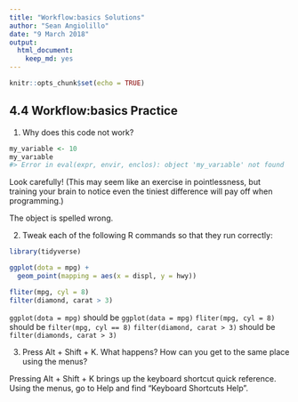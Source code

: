 ```yaml
---
title: "Workflow:basics Solutions"
author: "Sean Angiolillo"
date: "9 March 2018"
output: 
  html_document: 
    keep_md: yes
---
```


```r
knitr::opts_chunk$set(echo = TRUE)
```

## 4.4 Workflow:basics Practice

1. Why does this code not work?

```r
my_variable <- 10
my_varıable
#> Error in eval(expr, envir, enclos): object 'my_varıable' not found
```

Look carefully! (This may seem like an exercise in pointlessness, but training your brain to notice even the tiniest difference will pay off when programming.)

The object is spelled wrong.

2. Tweak each of the following R commands so that they run correctly:

```r
library(tidyverse)

ggplot(dota = mpg) + 
  geom_point(mapping = aes(x = displ, y = hwy))

fliter(mpg, cyl = 8)
filter(diamond, carat > 3)
```

`ggplot(dota = mpg)` should be `ggplot(data = mpg)`
`fliter(mpg, cyl = 8)` should be `filter(mpg, cyl == 8)`
`filter(diamond, carat > 3)` should be `filter(diamonds, carat > 3)`


3. Press Alt + Shift + K. What happens? How can you get to the same place using the menus?

Pressing Alt + Shift + K brings up the keyboard shortcut quick reference. Using the menus, go to Help and find "Keyboard Shortcuts Help".
